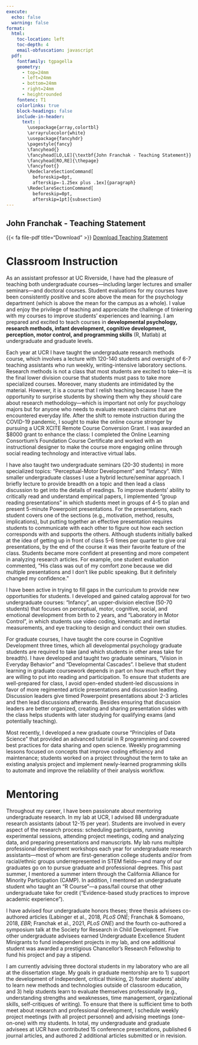 ```yaml
--- 
execute:
  echo: false
  warning: false
format:
  html:
    toc-location: left
    toc-depth: 4
    email-obfuscation: javascript
  pdf: 
    fontfamily: tgpagella
    geometry:
      - top=24mm
      - left=24mm
      - bottom=24mm
      - right=24mm
      - heightrounded
    fontenc: T1
    colorlinks: true
    block-headings: false
    include-in-header: 
      text: |
        \usepackage{array,colortbl}
        \arrayrulecolor{white}
        \usepackage{fancyhdr}
        \pagestyle{fancy}
        \fancyhead{}
        \fancyhead[LO,LE]{\textbf{John Franchak - Teaching Statement}}
        \fancyhead[RO,RE]{\thepage}
        \fancyfoot{}
        \RedeclareSectionCommand[
          beforeskip=0pt,
          afterskip=-1.25ex plus .1ex]{paragraph}
        \RedeclareSectionCommand[
          beforeskip=0pt,
          afterskip=1pt]{subsection}
---
```


::: {.content-visible when-format="html"}
# John Franchak - Teaching Statement 
{{< fa file-pdf title="Download" >}} [Download Teaching Statement](https://padlab.ucr.edu/Franchak_Teaching.pdf)
:::

\thispagestyle{fancy}

# Classroom Instruction 

As an assistant professor at UC Riverside, I have had the pleasure of teaching both undergraduate courses---including larger lectures and smaller seminars---and doctoral courses. Student evaluations for my courses have been consistently positive and score above the mean for the psychology department (which is above the mean for the campus as a whole). I value and enjoy the privilege of teaching and appreciate the challenge of tinkering with my courses to improve students’ experiences and learning. I am prepared and excited to teach courses in **developmental psychology, research methods, infant development, cognitive development, perception, motor control, and programming skills** (R, Matlab) at undergraduate and graduate levels.

Each year at UCR I have taught the undergraduate research methods course, which involves a lecture with 120-140 students and oversight of 6-7 teaching assistants who run weekly, writing-intensive laboratory sections. Research methods is not a class that most students are excited to take---it is the final lower division course that students must pass to take more specialized courses. Moreover, many students are intimidated by the material. However, it is a course that I relish teaching because I have the opportunity to surprise students by showing them why they *should* care about research methodology---which is important not only for psychology majors but for anyone who needs to evaluate research claims that are encountered everyday life. After the shift to remote instruction during the COVID-19 pandemic, I sought to make the online course stronger by pursuing a UCR XCITE Remote Course Conversion Grant. I was awarded an $8000 grant to enhance the class: I completed the Online Learning Consortium's Foundation Course Certificate and worked with an instructional designer to make the course more engaging online through social reading technology and interactive virtual labs. 

I have also taught two undergraduate seminars (20-30 students) in more specialized topics: "Perceptual-Motor Development" and "Infancy". With smaller undergraduate classes I use a hybrid lecture/seminar approach. I briefly lecture to provide breadth on a topic and then lead a class discussion to get into the details of readings. To improve students' ability to critically read and understand empirical papers, I implemented "group reading presentations" in which students meet in groups of 4-5 to plan and present 5-minute Powerpoint presentations. For the presentations, each student covers one of the sections (e.g., motivation, method, results, implications), but putting together an effective presentation requires students to communicate with each other to figure out how each section corresponds with and supports the others. Although students initially balked at the idea of getting up in front of class 5-6 times per quarter to give oral presentations, by the end of the course it was their favorite feature of the class. Students became more confident at presenting and more competent in analyzing research articles. For example, one student evaluation commented, "His class was out of my comfort zone because we did multiple presentations and I don't like public speaking. But it definitely changed my confidence."

I have been active in trying to fill gaps in the curriculum to provide new opportunities for students. I developed and gained catalog approval for two undergraduate courses: "Infancy", an upper-division elective (50-70 students) that focuses on perceptual, motor, cognitive, social, and emotional development from birth to 2 years, and "Laboratory in Motor Control", in which students use video coding, kinematic and inertial measurements, and eye tracking to design and conduct their own studies. 

For graduate courses, I have taught the core course in Cognitive Development three times, which all developmental psychology graduate students are required to take (and which students in other areas take for breadth).  I have developed and taught two graduate seminars, "Vision in Everyday Behavior" and "Developmental Cascades". I believe that student learning in graduate coursework depends in part on how much effort they are willing to put into reading and participation. To ensure that students are well-prepared for class, I avoid open-ended student-led discussions in favor of more regimented article presentations and discussion leading. Discussion leaders give timed Powerpoint presentations about 2-3 articles and then lead discussions afterwards. Besides ensuring that discussion leaders are better organized, creating and sharing presentation slides with the class helps students with later studying for qualifying exams (and potentially teaching). 

Most recently, I developed a new graduate course "Principles of Data Science" that provided an advanced tutorial in R programming and covered best practices for data sharing and open science. Weekly programming lessons focused on concepts that improve coding efficiency and maintenance; students worked on a project throughout the term to take an existing analysis project and implement newly-learned programming skills to automate and improve the reliability of their analysis workflow.
<!-- SHARED MATERIALS -->

# Mentoring 

Throughout my career, I have been passionate about mentoring undergraduate research. In my lab at UCR, I advised 88 undergraduate research assistants (about 12-15 per year). Students are involved in every aspect of the research process: scheduling participants, running experimental sessions, attending project meetings, coding and analyzing data, and preparing presentations and manuscripts. My lab runs multiple professional development workshops each year for undergraduate research assistants---most of whom are first-generation college students and/or from racial/ethnic groups underrepresented in STEM fields---and many of our graduates go on to pursue graduate and professional degrees. This past summer, I mentored a summer intern through the California Alliance for Minority Participation (CAMP). In addition, I mentored an undergraduate student who taught an "R Course"---a pass/fail course that other undergraduate take for credit ("Evidence-based study practices to improve academic experience").

<!-- GAB AND OTHER UPDATES-->
I have advised four undergraduate honors theses; three thesis advisees co-authored articles (Labinger et al., 2018, *PLoS ONE*; Franchak & Somoano, 2018, *EBR*; Franchak et al., 2021,  *PLoS ONE*) and the fourth co-authored a symposium talk at the Society for Research in Child Development. Five other undergraduate advisees earned Undergraduate Excellence Student Minigrants to fund independent projects in my lab, and one additional student was awarded a prestigious Chancellor’s Research Fellowship to fund his project and pay a stipend. 

<!-- UPDATE NUMBERS -->
I am currently advising three doctoral students in my laboratory who are all at the dissertation stage. My goals in graduate mentorship are to 1) support the development of independent, critical thinking, 2) foster students’ ability to learn new methods and technologies outside of classroom education, and 3) help students learn to evaluate themselves professionally (e.g., understanding strengths and weaknesses, time management, organizational skills, self-critiques of writing). To ensure that there is sufficient time to both meet about research and professional development, I schedule weekly project meetings (with all project personnel) and advising meetings (one-on-one) with my students. In total, my undergraduate and graduate advisees at UCR have contributed 15 conference presentations, published 6 journal articles, and authored 2 additional articles submitted or in revision. 
